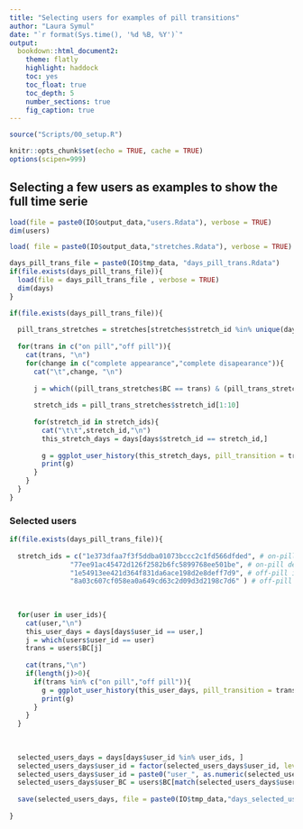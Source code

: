 ```yaml
---
title: "Selecting users for examples of pill transitions"
author: "Laura Symul"
date: "`r format(Sys.time(), '%d %B, %Y')`"
output: 
  bookdown::html_document2: 
    theme: flatly
    highlight: haddock
    toc: yes
    toc_float: true
    toc_depth: 5
    number_sections: true
    fig_caption: true
---
```




```r
source("Scripts/00_setup.R")
```

```r
knitr::opts_chunk$set(echo = TRUE, cache = TRUE)
options(scipen=999)
```


## Selecting a few users as examples to show the full time serie

```r

load(file = paste0(IO$output_data,"users.Rdata"), verbose = TRUE)
dim(users)

load( file = paste0(IO$output_data,"stretches.Rdata"), verbose = TRUE)

days_pill_trans_file = paste0(IO$tmp_data, "days_pill_trans.Rdata")
if(file.exists(days_pill_trans_file)){
  load(file = days_pill_trans_file , verbose = TRUE)
  dim(days)
}

```


```r
if(file.exists(days_pill_trans_file)){
  
  pill_trans_stretches = stretches[stretches$stretch_id %in% unique(days$stretch_id),]
  
  for(trans in c("on pill","off pill")){
    cat(trans, "\n")
    for(change in c("complete appearance","complete disapearance")){
      cat("\t",change, "\n")
      
      j = which((pill_trans_stretches$BC == trans) & (pill_trans_stretches$TB_change_cat == change))
      
      stretch_ids = pill_trans_stretches$stretch_id[1:10]
      
      for(stretch_id in stretch_ids){
        cat("\t\t",stretch_id,"\n")
        this_stretch_days = days[days$stretch_id == stretch_id,]
        
        g = ggplot_user_history(this_stretch_days, pill_transition = trans)
        print(g)
      }
    }
  }
} 

```


### Selected users

```r

if(file.exists(days_pill_trans_file)){
  
  stretch_ids = c("1e373dfaa7f3f5ddba01073bccc2c1fd566dfded", # on-pill increase
               "77ee91ac45472d126f2582b6fc5899768ee501be", # on-pill decrease
               "1e54913ee421d364f831da6ace198d2e8deff7d9", # off-pill increase
               "8a03c607cf058ea0a649cd63c2d09d3d2198c7d6" ) # off-pill decrease
  
  
  
  for(user in user_ids){
    cat(user,"\n")
    this_user_days = days[days$user_id == user,]
    j = which(users$user_id == user)
    trans = users$BC[j]
    
    cat(trans,"\n")
    if(length(j)>0){
      if(trans %in% c("on pill","off pill")){
        g = ggplot_user_history(this_user_days, pill_transition = trans)
        print(g)
      }
    }
  }
  
  
  
  selected_users_days = days[days$user_id %in% user_ids, ]
  selected_users_days$user_id = factor(selected_users_days$user_id, levels = unique(selected_users_days$user_id))
  selected_users_days$user_id = paste0("user_", as.numeric(selected_users_days$user_id ))
  selected_users_days$user_BC = users$BC[match(selected_users_days$user_id, users$user_id)]
  
  save(selected_users_days, file = paste0(IO$tmp_data,"days_selected_users_for_pill_transition_examples.Rdata"))
  
}

```




